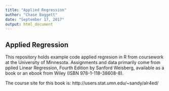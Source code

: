 ```yaml
---
title: "Applied Regression"
author: "Chase Baggett"
date: "September 17, 2017"
output: html_document
---
```


## Applied Regression

This repository holds example code applied regresion in R from coursework at the University of Minnesota. Assignments and data primarily come from pplied Linear Regression, Fourth Edition  by Sanford Weisberg, available as a book or an ebook from Wiley (ISBN 978-1-118-38608-8).

The course site for this book is: http://users.stat.umn.edu/~sandy/alr4ed/ 
